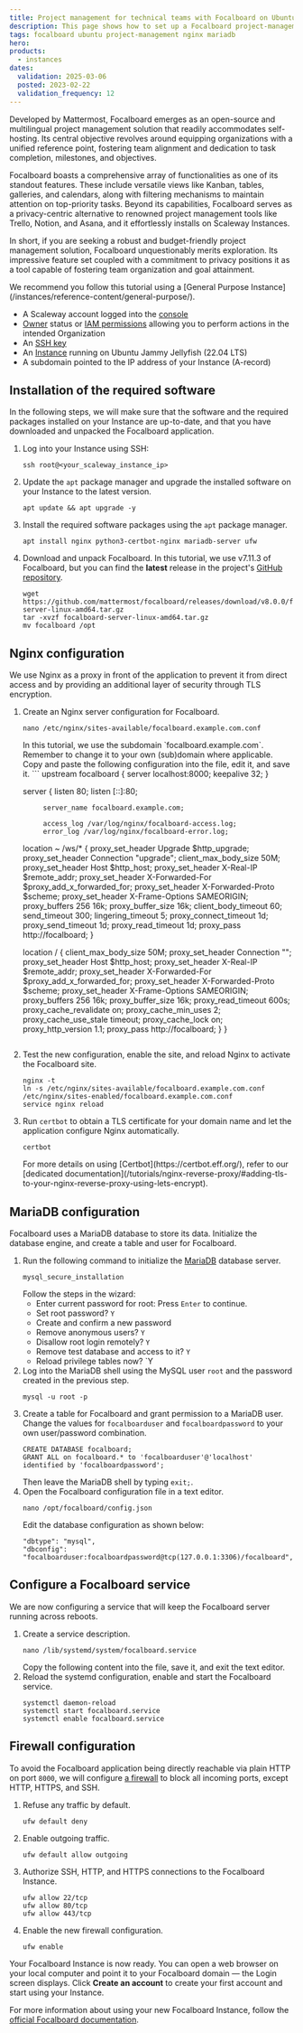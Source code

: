 ```yaml
---
title: Project management for technical teams with Focalboard on Ubuntu Instances
description: This page shows how to set up a Focalboard project-management tool on General Purpose Scaleway Instances running Ubuntu Linux
tags: focalboard ubuntu project-management nginx mariadb
hero:
products:
  - instances
dates:
  validation: 2025-03-06
  posted: 2023-02-22
  validation_frequency: 12
---
```




Developed by Mattermost, Focalboard emerges as an open-source and multilingual project management solution that readily accommodates self-hosting. Its central objective revolves around equipping organizations with a unified reference point, fostering team alignment and dedication to task completion, milestones, and objectives.

Focalboard boasts a comprehensive array of functionalities as one of its standout features. These include versatile views like Kanban, tables, galleries, and calendars, along with filtering mechanisms to maintain attention on top-priority tasks. Beyond its capabilities, Focalboard serves as a privacy-centric alternative to renowned project management tools like Trello, Notion, and Asana, and it effortlessly installs on Scaleway Instances.

In short, if you are seeking a robust and budget-friendly project management solution, Focalboard unquestionably merits exploration. Its impressive feature set coupled with a commitment to privacy positions it as a tool capable of fostering team organization and goal attainment.

<Message type="tip">
  We recommend you follow this tutorial using a [General Purpose Instance](/instances/reference-content/general-purpose/).
</Message>

<Requirements />

- A Scaleway account logged into the [console](https://console.scaleway.com)
- [Owner](/iam/concepts/#owner) status or [IAM permissions](/iam/concepts/#permission) allowing you to perform actions in the intended Organization
- An [SSH key](/organizations-and-projects/how-to/create-ssh-key/)
- An [Instance](/instances/how-to/create-an-instance/) running on Ubuntu Jammy Jellyfish (22.04 LTS)
- A  subdomain pointed to the IP address of your Instance (A-record)

## Installation of the required software

In the following steps, we will make sure that the software and the required packages installed on your Instance are up-to-date, and that you have downloaded and unpacked the Focalboard application.

1. Log into your Instance using SSH:
    ```
    ssh root@<your_scaleway_instance_ip>
    ```
2. Update the `apt` package manager and upgrade the installed software on your Instance to the latest version.
    ```
    apt update && apt upgrade -y
    ```
3. Install the required software packages using the `apt` package manager.
    ```
    apt install nginx python3-certbot-nginx mariadb-server ufw
    ```
4. Download and unpack Focalboard. In this tutorial, we use v7.11.3 of Focalboard, but you can find the **latest** release in the project's [GitHub repository](https://github.com/mattermost/focalboard/releases).
    ```
    wget https://github.com/mattermost/focalboard/releases/download/v8.0.0/focalboard-server-linux-amd64.tar.gz
    tar -xvzf focalboard-server-linux-amd64.tar.gz
    mv focalboard /opt
    ```

## Nginx configuration

We use Nginx as a proxy in front of the application to prevent it from direct access and by providing an additional layer of security through TLS encryption.

1. Create an Nginx server configuration for Focalboard.
    ```
    nano /etc/nginx/sites-available/focalboard.example.com.conf
    ```
    <Message type="note">
      In this tutorial, we use the subdomain `focalboard.example.com`. Remember to change it to your own (sub)domain where applicable.
    </Message>
    Copy and paste the following configuration into the file, edit it, and save it.
    ```
    upstream focalboard {
    server localhost:8000;
    keepalive 32;
    }

    server {
            listen 80;
            listen [::]:80;

            server_name focalboard.example.com;

            access_log /var/log/nginx/focalboard-access.log;
            error_log /var/log/nginx/focalboard-error.log;

    location ~ /ws/* {
        proxy_set_header Upgrade $http_upgrade;
        proxy_set_header Connection "upgrade";
        client_max_body_size 50M;
        proxy_set_header Host $http_host;
        proxy_set_header X-Real-IP $remote_addr;
        proxy_set_header X-Forwarded-For $proxy_add_x_forwarded_for;
        proxy_set_header X-Forwarded-Proto $scheme;
        proxy_set_header X-Frame-Options SAMEORIGIN;
        proxy_buffers 256 16k;
        proxy_buffer_size 16k;
        client_body_timeout 60;
        send_timeout 300;
        lingering_timeout 5;
        proxy_connect_timeout 1d;
        proxy_send_timeout 1d;
        proxy_read_timeout 1d;
        proxy_pass http://focalboard;
    }

    location / {
        client_max_body_size 50M;
        proxy_set_header Connection "";
        proxy_set_header Host $http_host;
        proxy_set_header X-Real-IP $remote_addr;
        proxy_set_header X-Forwarded-For $proxy_add_x_forwarded_for;
        proxy_set_header X-Forwarded-Proto $scheme;
        proxy_set_header X-Frame-Options SAMEORIGIN;
        proxy_buffers 256 16k;
        proxy_buffer_size 16k;
        proxy_read_timeout 600s;
        proxy_cache_revalidate on;
        proxy_cache_min_uses 2;
        proxy_cache_use_stale timeout;
        proxy_cache_lock on;
        proxy_http_version 1.1;
        proxy_pass http://focalboard;
    }
    }
    ```
2. Test the new configuration, enable the site, and reload Nginx to activate the Focalboard site.
    ```
    nginx -t
    ln -s /etc/nginx/sites-available/focalboard.example.com.conf /etc/nginx/sites-enabled/focalboard.example.com.conf
    service nginx reload
    ```
3. Run `certbot` to obtain a TLS certificate for your domain name and let the application configure Nginx automatically.
    ```
    certbot
    ```
    <Message type="tip">
      For more details on using [Certbot](https://certbot.eff.org/), refer to our [dedicated documentation](/tutorials/nginx-reverse-proxy/#adding-tls-to-your-nginx-reverse-proxy-using-lets-encrypt).
    </Message>

## MariaDB configuration

Focalboard uses a MariaDB database to store its data. Initialize the database engine, and create a table and user for Focalboard.

1. Run the following command to initialize the [MariaDB](/tutorials/mariadb-ubuntu-bionic/) database server.
    ```
    mysql_secure_installation
    ```
    Follow the steps in the wizard:
    * Enter current password for root: Press `Enter` to continue.
    * Set root password? `Y`
    * Create and confirm a new password
    * Remove anonymous users? `Y`
    * Disallow root login remotely? `Y`
    * Remove test database and access to it? `Y`
    * Reload privilege tables now? `Y
2. Log into the MariaDB shell using the MySQL user `root` and the password created in the previous step.
    ```
    mysql -u root -p
    ```
3. Create a table for Focalboard and grant permission to a MariaDB user. Change the values for `focalboarduser` and `focalboardpassword` to your own user/password combination.
    ```
    CREATE DATABASE focalboard;
    GRANT ALL on focalboard.* to 'focalboarduser'@'localhost' identified by 'focalboardpassword';
    ```
    Then leave the MariaDB shell by typing `exit;`.
4. Open the Focalboard configuration file in a text editor.
    ```
    nano /opt/focalboard/config.json
    ```
    Edit the database configuration as shown below:
    ```
    "dbtype": "mysql",
    "dbconfig": "focalboarduser:focalboardpassword@tcp(127.0.0.1:3306)/focalboard",
    ```

## Configure a Focalboard service

We are now configuring a service that will keep the Focalboard server running across reboots.

1. Create a service description.
    ```
    nano /lib/systemd/system/focalboard.service
    ```
    Copy the following content into the file, save it, and exit the text editor.
2. Reload the systemd configuration, enable and start the Focalboard service.
    ```
    systemctl daemon-reload
    systemctl start focalboard.service
    systemctl enable focalboard.service
    ```

## Firewall configuration

To avoid the Focalboard application being directly reachable via plain HTTP on port `8000`, we will configure [a firewall](/tutorials/installation-uncomplicated-firewall/) to block all incoming ports, except HTTP, HTTPS, and SSH.

1. Refuse any traffic by default.
    ```
    ufw default deny
    ```
2. Enable outgoing traffic.
    ```
    ufw default allow outgoing
    ```
3. Authorize SSH, HTTP, and HTTPS connections to the Focalboard Instance.
    ```
    ufw allow 22/tcp
    ufw allow 80/tcp
    ufw allow 443/tcp
    ```
4. Enable the new firewall configuration.
    ```
    ufw enable
    ```

Your Focalboard Instance is now ready. You can open a web browser on your local computer and point it to your Focalboard domain — the Login screen displays. Click **Create an account** to create your first account and start using your Instance.
    <Lightbox image={image} alt="" />

For more information about using your new Focalboard Instance, follow the [official Focalboard documentation](https://www.focalboard.com/guide/user/).